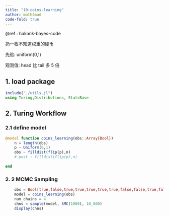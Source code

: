 ```yaml
---
title: "10-coins-learning"
author: math4mad
code-fold: true
---
```


:::{.callout-note title="简介"}
@ref : hakank-bayes-code

扔一枚不知道权重的硬币

先验: uniform(0,1)

观测值: head 比 tail 多 5 倍
:::

## 1. load package
```julia
include("./utils.jl")
using Turing,Distributions, StatsBase

```

## 2. Turing Workflow
### 2.1 define model
```julia
@model function coins_learning(obs::Array{Bool})
    n = length(obs)
    p ~ Uniform(0,1)
    obs ~ filldist(flip(p),n)
    # post ~ filldist(flip(p),n)
    
end
```

### 2. 2  MCMC Sampling
```julia
    obs = Bool[true,false,true,true,true,true,true,false,false,true,false,false,true]
    model = coins_learning(obs)
    num_chains = 4
    chns = sample(model, SMC(1000), 10_000)
    display(chns)
```


